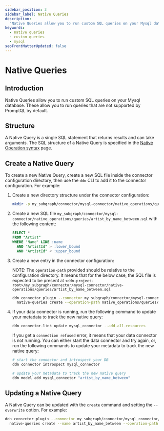 ```yaml
---
sidebar_position: 3
sidebar_label: Native Queries
description:
  "Native Queries allow you to run custom SQL queries on your Mysql database. This page explains how to configure Native Queries in your DDN project."
keywords:
  - native queries
  - custom queries
  - mysql
seoFrontMatterUpdated: false
---
```


# Native Queries

## Introduction

Native Queries allow you to run custom SQL queries on your Mysql database. These allow you to run queries that are not supported by PromptQL by default.

## Structure

A Native Query is a single SQL statement that returns results and can take arguments. The SQL structure of a Native
Query is specified in the [Native Operation syntax](/reference/connectors/mysql/native-operations/syntax.mdx) page.

## Create a Native Query

To create a new Native Query, create a new SQL file inside the connector configuration directory, then use the `ddn` CLI
to add it to the connector configuration. For example:

1. Create a new directory structure under the connector configuration:

   ```sh
   mkdir -p my_subgraph/connector/mysql-connector/native_operations/queries/
   ```

2. Create a new SQL file `my_subgraph/connector/mysql-connector/native_operations/queries/artist_by_name_between.sql` with
   the following content:

   ```sql
   SELECT *
   FROM "Artist"
   WHERE "Name" LIKE :name
     AND "ArtistId" > :lower_bound
     AND "ArtistId" < :upper_bound
   ```

3. Create a new entry in the connector configuration:

   NOTE: The `operation-path` provided should be relative to the configuration directory. It means that for the below case,
   the SQL file is expected to be present at `<ddn-project-root>/my_subgraph/connector/mysql-connector/native-operations/queries/artist_by_name_between.sql`

   ```sh
   ddn connector plugin --connector my_subgraph/connector/mysql-connector/connector.yaml -- \
     native-queries create --operation-path native_operations/queries/artist_by_name_between.sql --name artist_by_name_between
   ```

4. If your data connector is running, run the following command to update your metadata to track the new native query:

   ```sh
   ddn connector-link update mysql_connector --add-all-resources
   ```

   If you get a `connection refused` error, it means that your data connector is not running. You can either start the
   data connector and try again, or, run the following commands to update your metadata to track the new native query:

   ```sh
   # start the connector and introspect your DB
   ddn connector introspect mysql_connector

   # update your metadata to track the new native query
   ddn model add mysql_connector "artist_by_name_between"
   ```

## Updating a Native Query

A Native Query can be updated with the `create` command and setting the `--overwrite` option. For example:

```sh
ddn connector plugin --connector my_subgraph/connector/mysql_connector/connector.yaml -- \
  native-queries create --name artist_by_name_between --operation-path native_operations/queries/artist_by_name_between.sql  --overwrite
```
